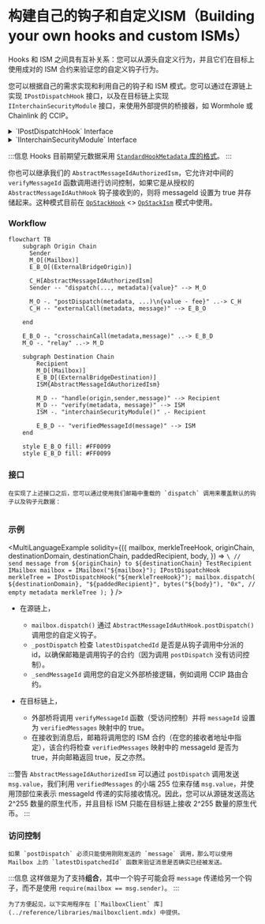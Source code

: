 

# 构建自己的钩子和自定义ISM（Building your own hooks and custom ISMs）

Hooks 和 ISM 之间具有互补关系：您可以从源头自定义行为，并且它们在目标上使用成对的 ISM 合约来验证您的自定义钩子行为。

您可以根据自己的需求实现和利用自己的钩子和 ISM 模式。您可以通过在源链上实现 `IPostDispatchHook` 接口，以及在目标链上实现 `IInterchainSecurityModule` 接口，来使用外部提供的桥接器，如 Wormhole 或 Chainlink 的 CCIP。

<details>
<summary>`IPostDispatchHook` Interface</summary>

<Tabs groupId="lang">
<TabItem value="sol" label="Solidity">

```solidity file=<rootDir>/node_modules/@hyperlane-xyz/core/contracts/interfaces/hooks/IPostDispatchHook.sol#L16-L63

```

</TabItem>

</Tabs>
</details>

<details>
<summary>`IInterchainSecurityModule` Interface</summary>

<Tabs groupId="lang">
<TabItem value="sol" label="Solidity">

```solidity file=<rootDir>/node_modules/@hyperlane-xyz/core/contracts/interfaces/IInterchainSecurityModule.sol#L4-L35

```

</TabItem>
</Tabs>
</details>

:::信息
Hooks 目前期望元数据采用 [`StandardHookMetadata` 库的格式](../reference/libraries/hookmetadata.mdx)。
:::

你也可以继承我们的 `AbstractMessageIdAuthorizedIsm`，它允许对中间的 `verifyMessageId` 函数调用进行访问控制，如果它是从授权的 `AbstractMessageIdAuthHook` 钩子接收到的，则将 messageId 设置为 true 并存储起来。这种模式目前在 [`OpStackHook`](https://github.com/hyperlane-xyz/hyperlane-monorepo/blob/ef2ece300e71a30e8f4f59e5b26e21eea012d43b/solidity/contracts/hooks/OPStackHook.sol#L33C8-L33C8) \<> [`OpStackIsm`](https://github.com/hyperlane-xyz/hyperlane-monorepo/blob/ef2ece300e71a30e8f4f59e5b26e21eea012d43b/solidity/contracts/isms/hook/OPStackIsm.sol#L31) 模式中使用。

### Workflow

```mermaid
flowchart TB
    subgraph Origin Chain
      Sender
      M_O[(Mailbox)]
      E_B_O[(ExternalBridgeOrigin)]

      C_H[AbstractMessageIdAuthorizedIsm]
      Sender -- "dispatch(..., metadata){value}" --> M_O

      M_O -. "postDispatch(metadata, ...)\n{value - fee}" ..-> C_H
      C_H -- "externalCall(metadata, message)" --> E_B_O

    end

    E_B_O -. "crosschainCall(metadata,message)" ..-> E_B_D
    M_O -. "relay" ..-> M_D

    subgraph Destination Chain
        Recipient
        M_D[(Mailbox)]
        E_B_D[(ExternalBridgeDestination)]
        ISM{AbstractMessageIdAuthorizedIsm}

        M_D -- "handle(origin,sender,message)" --> Recipient
        M_D -- "verify(metadata, message)" --> ISM
        ISM -. "interchainSecurityModule()" .- Recipient

        E_B_D -- "verifiedMessageId(message)" --> ISM
    end

    style E_B_O fill: #FF0099
    style E_B_D fill: #FF0099
```

### 接口

    在实现了上述接口之后，您可以通过使用我们邮箱中重载的 `dispatch` 调用来覆盖默认的钩子以及钩子元数据：

<Tabs groupId="lang">
<TabItem value="sol" label="Solidity">

```solidity file=<rootDir>/node_modules/@hyperlane-xyz/core/contracts/Mailbox.sol#L269-L275

```

### 示例

<MultiLanguageExample
  solidity={({
    mailbox,
    merkleTreeHook,
    originChain,
    destinationDomain,
    destinationChain,
    paddedRecipient,
    body,
  }) => `\
// send message from ${originChain} to ${destinationChain} TestRecipient
IMailbox mailbox = IMailbox("${mailbox}");
IPostDispatchHook merkleTree = IPostDispatchHook("${merkleTreeHook}");
mailbox.dispatch(
  ${destinationDomain},
  "${paddedRecipient}",
  bytes("${body}"),
  "0x", // empty metadata
  merkleTree
);
`}
/>

</TabItem>
</Tabs>

- 在源链上，

  - `mailbox.dispatch()` 通过 `AbstractMessageIdAuthHook.postDispatch()` 调用您的自定义钩子。
  - `_postDispatch` 检查 `latestDispatchedId` 是否是从钩子调用中分派的 id，以确保邮箱是调用钩子的合约（因为调用 `postDispatch` 没有访问控制）。
  - `_sendMessageId` 调用您的自定义外部桥接逻辑，例如调用 CCIP 路由合约。

- 在目标链上，
  - 外部桥将调用 `verifyMessageId` 函数（受访问控制）并将 `messageId` 设置为 `verifiedMessages` 映射中的 true。
  - 在接收到消息后，邮箱将调用您的 ISM 合约（在您的接收者地址中指定），该合约将检查 `verifiedMessages` 映射中的 messageId 是否为 true，并向邮箱返回 true，反之亦然。

:::警告
    `AbstractMessageIdAuthorizedIsm` 可以通过 `postDispatch` 调用发送 `msg.value`，我们利用 `verifiedMessages` 的小端 255 位来存储 `msg.value`，并使用顶部位来表示 messageId 传递的实际接收情况。因此，您可以从源链发送高达 2^255 数量的原生代币，并且目标 ISM 只能在目标链上接收 2^255 数量的原生代币。
:::

### 访问控制

    如果 `postDispatch` 必须只能使用刚刚发送的 `message` 调用，那么可以使用 Mailbox 上的 `latestDispatchedId` 函数来验证消息是否确实已经被发送。

:::信息
    这样做是为了支持**组合**，其中一个钩子可能会将 `message` 传递给另一个钩子，而不是使用 `require(mailbox == msg.sender)`。
:::

<Tabs groupId="lang">
<TabItem value="sol" label="Solidity">

    为了方便起见，以下实用程序在 [`MailboxClient` 库](../reference/libraries/mailboxclient.mdx) 中提供。

```solidity file=<rootDir>/node_modules/@hyperlane-xyz/core/contracts/client/MailboxClient.sol#L89-L91

```

</TabItem>
</Tabs>
